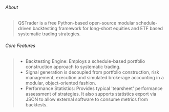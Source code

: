 ###### About
> QSTrader is a free Python-based open-source modular schedule-driven backtesting framework for long-short equities and ETF based systematic trading strategies.

###### Core Features
> - Backtesting Engine: Employs a schedule-based portfolio construction approach to systematic trading. 
> - Signal generation is decoupled from portfolio construction, risk management, execution and simulated brokerage accounting in a modular, object-oriented fashion.
> - Performance Statistics: Provides typical 'tearsheet' performance assessment of strategies. It also supports statistics export via JSON to allow external software to consume metrics from backtests.
